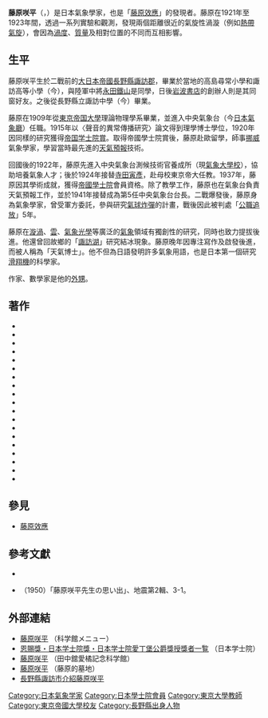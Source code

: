 {{Infobox officeholder
| name = 藤原 咲平
| image = Fujiwara Sakuhei in 1949.jpg
| caption = 拍摄于1949年
|office       = {{EOJ}}第5任[[氣象廳_(日本)|中央氣象台]]台長
|term_start  = 1941年7月30日
|term_end     =1947年3月31日
|1blankname    = {{nowrap|[[文部大臣_(日本)|文部大臣]]<br>1941.7.30-}}
|1namedata     = {{link-ja|橋田邦彦|橋田邦彦}}<br/>[[東條英機|東條英機]]<br/>{{link-ja|岡部長景|岡部長景}}
|2blankname    = {{nowrap|[[運輸通信省|運輸通信大臣]]<br>1943.11.1-}}
|2namedata     = {{link-ja|八田嘉明|八田嘉明}}<br/>[[五島慶太|五島慶太]]<br/>{{link-ja|前田米藏|前田米蔵}}<br/>[[豐田貞次郎|豐田貞次郎]]<br/>{{link-ja|小日山直登|小日山直登}}
|3blankname    = {{nowrap|[[運輸大臣_(日本)|運輸大臣]]<br>1945.5.19-}}
|3namedata     = {{link-ja|田中武雄|田中武雄}}<br/>{{link-ja|三土忠造|三土忠造}}<br/>{{link-ja|村上義一|村上義一}}<br/>{{link-ja|平塚常次郎|平塚常次郎}}<br/>[[增田甲子七|增田甲子七]]
|predecessor  = {{link-ja|岡田武松|岡田武松}}
|successor    = [[和達清夫|和達清夫]]
| birth_date = {{birth date|1884|10|29}}
| birth_place = {{JPN}}[[長野縣|長野縣]][[諏訪郡|諏訪郡]]{{link-ja|上諏訪町|上諏訪町|上諏訪村}}<br>（現[[諏訪市|諏訪市]]）
| death_date = {{Death date and age|1950|9|22|1884|10|29}}
| resting_place = {{JPN}}[[東京都|東京都]][[府中市_(東京都)|府中市]]{{Link-ja|多磨靈園|多磨霊園}}
| nationality = {{JPN}}
| occupation = [[氣象學家|氣象學家]]
| relatives={{link-ja|新田次郎|新田次郎}}（姪子）<br>{{link-ja|牛山雅子|メイ牛山}}（外甥媳婦）<br>{{link-ja|牛山喜久子|牛山喜久子}}（外甥媳婦）<br>{{link-ja|藤原正彦|藤原正彦}}（姪孫）
| parents=藤原光藏（父）
| blank1                    = 研究机构
| data1                     = 大日本帝國[[日本氣象廳|中央氣象台]] <br> [[東京帝國大學|東京帝國大學]]
| education = 理學博士
| alma_mater = [[東京帝國大學|東京帝國大學]]理論物理學系
| known_for = [[藤原效應|藤原效應]]的發現者
| awards = [[日本學士院獎|帝國學士院獎]]<small>（1920年）</small>
}}
{{Japanese|japanese=藤原 咲平|kana=ふじわら さくへい|romaji=Fujiwara Sakuhei}}
'''藤原咲平'''（{{jpn|hg=ふじわら さくへい|j=藤原 咲平|rm=Fujiwara Sakuhei}}，{{bd|1884年|10月29日|1950年|9月22日}}）是日本氣象學家，也是「[[藤原效應|藤原效應]]」的發現者。藤原在1921年至1923年間，透過一系列實驗和觀測，發現兩個距離很近的氣旋性渦漩（例如[[熱帶氣旋|熱帶氣旋]]），會因為[[渦度|渦度]]、[[質量|質量]]及相對位置的不同而互相影響。

== 生平 ==
藤原咲平生於二戰前的[[大日本帝國|大日本帝國]][[長野縣|長野縣]][[諏訪郡|諏訪郡]]，畢業於當地的高島尋常小學和諏訪高等小學（今{{Link-ja|諏訪市立高島小学|諏訪市立高島小学校}}），與陸軍中將[[永田鐵山|永田鐵山]]是同學，日後[[岩波書店|岩波書店]]的創辦人{{Link-ja|岩波茂雄|岩波茂雄}}則是其同窗好友。之後從長野縣立諏訪中學（今{{Link-ja|長野縣諏訪清陵高中|長野県諏訪清陵高等学校・附属中学校}}）畢業。

藤原在1909年從[[東京大學|東京帝国大學]]理論物理學系畢業，並進入中央氣象台（今[[日本氣象廳|日本氣象廳]]）任職。1915年以〈聲音的異常傳播研究〉論文得到理學博士學位，1920年因同樣的研究獲得[[日本學士院獎|帝国学士院賞]]。取得帝國學士院賞後，藤原赴歐留學，師事[[挪威|挪威]]氣象學家{{Link-en|威廉·比耶克尼斯|Vilhelm Bjerknes}}，學習當時最先進的[[天氣預報|天氣預報]]技術。

回國後的1922年，藤原先進入中央氣象台測候技術官養成所（現[[氣象大學校|氣象大學校]]），協助培養氣象人才；後於1924年接替[[寺田寅彥|寺田寅彥]]，赴母校東京帝大任教。1937年，藤原因其學術成就，獲得[[帝國學士院|帝國學士院]]會員資格。除了教學工作，藤原也在氣象台負責天氣預報工作，並於1941年接替{{Link-ja|岡田武松|岡田武松}}成為第5任中央氣象台台長。二戰爆發後，藤原身為氣象學家，曾受軍方委託，參與研究[[氣球炸彈|氣球炸彈]]的計畫，戰後因此被判處「[[公職追放|公職追放]]」5年。

藤原在[[漩渦|漩渦]]、[[雲|雲]]、[[氣象光學|氣象光學]]等廣泛的[[氣象|氣象]]領域有獨創性的研究，同時也致力提拔後進。他還曾回故鄉的「[[諏訪湖|諏訪湖]]」研究結冰現象。藤原晚年因專注寫作及啟發後進，而被人稱為「天氣博士」。他不但為日語發明許多氣象用語，也是日本第一個研究[[滑翔機|滑翔機]]的科學家。

作家{{Link-ja|新田次郎|新田次郎}}、數學家{{Link-ja|藤原正彥|藤原正彦}}是他的[[外甥|外甥]]。

== 著作 ==
* {{Cite book|author1=藤原咲平|author2=藤教篤|title={{lang|ja|『千里眼実験録』}}|publisher={{lang|ja|大日本図書}}|year=1911|language=ja}} 
* {{Cite book|author=藤原咲平|title={{lang|ja|『雲を掴む話}}』|publisher=[[岩波書店|岩波書店]]|year=1926|language=ja|series=通俗科學叢書第5編}}
* {{Cite book|author=藤原咲平|title={{lang|ja|『雲』}}|publisher=岩波書店|year=1929|language=ja}}
* {{Cite book|author=藤原咲平|title={{lang|ja|『気象と人生』}}|publisher=鐵塔書院|year=1930|language=ja}}
* {{Cite book|author=藤原咲平|title={{lang|ja|『大気物理学』}}|publisher=岩波書店|year=1930|language=ja}}
* {{Cite book|author=藤原咲平|title={{lang|ja|『気象光学』}}|publisher=岩波書店|series=岩波講座|year=1931|language=ja}}
* {{Cite book|author=藤原咲平|title={{lang|ja|『地渦・地裂及び地震』}}|publisher={{Link-ja|古今書院|古今書院}}|year=1932|language=ja}}  
* {{Cite book|author=藤原咲平|title={{lang|ja|『大気中の光象』}}|publisher=鐵塔書院|year=1933|language=ja}}  
* {{Cite book|author=藤原咲平|title={{lang|ja|『天文や氣象の話』}}|publisher=岩波書店|year=1935|language=ja}}  
* {{Cite book|author=藤原咲平|title={{lang|ja|『渦巻の実験』}}|publisher=[[河出書房新社|河出書房新社]]|series=河出物理實驗講座|year=1939|language=ja}}
* {{Cite book|author=藤原咲平|title={{lang|ja|『気象感触』}}|publisher=岩波書店|year=1942|language=ja}}
* {{Cite book|author=藤原咲平|title={{lang|ja|『生みの悩み』}}|publisher=蓼科書房|year=1947|language=ja}}
* {{Cite book|author=藤原咲平|title={{lang|ja|僕の気象研究 お天気問答}}|publisher={{lang|ja|さ・え・ら書房}}|year=1948|language=ja}}  
* {{Cite book|author=藤原咲平|title={{lang|ja|『暦と生活』}}|publisher=[[三省堂|三省堂]]|year=1948|language=ja}}
* {{Cite book|author=藤原咲平|title={{lang|ja|『気象ノート』}}|publisher=蓼科書房|year=1948|language=ja}}
* {{Cite book|author=藤原咲平|title={{lang|ja|『群渦―気象四十年』}}|publisher=羽田書店|year=1950|language=ja}}
* {{Cite book|author=藤原咲平|title={{lang|ja|『日本気象学史』}}|publisher=岩波書店|year=1951|language=ja}}
* {{Cite book|author=藤原咲平|title={{lang|ja|『暦と生活』}}|publisher=三省堂|series=三省堂百科系列|year=1955|language=ja}}
* {{Cite book|author=藤原咲平|title={{lang|ja|『地渦について』}}|publisher=岩波書店|language=ja}}

== 參見 ==
* [[藤原效應|藤原效應]]

== 參考文獻 ==
{{refbegin}}
* {{Cite book|author=上山明博|title={{lang|ja|『ニッポン天才伝 知られざる発明・発見の父たち』}}|chapter=「藤原咲平」|publisher=朝日新聞社|year=2007|language=ja|isbn=9784022599292}}
* {{Link-ja|河角廣|河角廣}}（1950）「藤原咲平先生の思い出」、地震第2輯、3-1。
{{refend}}

== 外部連結 ==
{{Commonscat|Fujiwara Sakuhei}}
* [http://www.civic.ninohe.iwate.jp/100W/04/040/ 藤原咲平] {{Wayback|url=http://www.civic.ninohe.iwate.jp/100W/04/040/ |date=20120226132646 }}（科学館メニュー）{{ja}}
* [http://www.japan-acad.go.jp/japanese/activities/jyusho/001to010.html#anker010 恩賜獎・日本学士院獎・日本学士院愛丁堡公爵獎授獎者一覧] {{Wayback|url=http://www.japan-acad.go.jp/japanese/activities/jyusho/001to010.html#anker010 |date=20201125164539 }}（日本学士院）{{ja}}
* [http://www.civic.ninohe.iwate.jp/100W/04/040/ 藤原咲平] {{Wayback|url=http://www.civic.ninohe.iwate.jp/100W/04/040/ |date=20120226132646 }}（田中舘愛橘記念科学館）{{ja}}
* [http://www6.plala.or.jp/guti/cemetery/PERSON/H/hujiwara_s.html 藤原咲平] {{Wayback|url=http://www6.plala.or.jp/guti/cemetery/PERSON/H/hujiwara_s.html |date=20210128090333 }}（藤原的墓地）{{ja}}
* [https://web.archive.org/web/20150527102246/http://www.city.suwa.lg.jp/www/info/detail.jsp?id=655 長野縣諏訪市介紹藤原咲平]{{ja}}

{{Portal bar|日本|氣象|熱帶氣旋}}
{{Authority control}}
{{DEFAULTSORT:Sakuhei, Fujiwhara}}
[[Category:日本氣象学家|Category:日本氣象学家]]
[[Category:日本學士院會員|Category:日本學士院會員]]
[[Category:東京大學教師|Category:東京大學教師]]
[[Category:東京帝國大學校友|Category:東京帝國大學校友]]
[[Category:長野縣出身人物|Category:長野縣出身人物]]